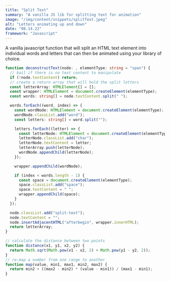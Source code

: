 ```yaml
---
title: "Split Text"
summary: "A vanilla JS lib for splitting text for animation"
image: "/img/content/snippets/splitText.jpeg"
alt: "Letters animating up and down"
date: "08.14.22"
framework: "Javascript"
---
```


A vanilla javascript function that will split an HTML text element into individual words and letters that can then be animated using your library of choice.

```ts title="splitText.ts"
function deconstructText(node: , elementType: string = "span") {
  // bail if there is no text content to manipulate
  if (!node.textContent) return;
  // create a return array that will hold the split letters
  const letterArray: HTMLElement[] = [];
  const wrapper: HTMLElement = document.createElement(elementType);
  const words: string[] = node.textContent.split(" ");

  words.forEach((word, index) => {
    const wordNode: HTMLElement = document.createElement(elementType);
    wordNode.classList.add("word");
    const letters: string[] = word.split("");

    letters.forEach((letter) => {
      const letterNode: HTMLElement = document.createElement(elementType);
      letterNode.classList.add("char");
      letterNode.textContent = letter;
      letterArray.push(letterNode);
      wordNode.appendChild(letterNode);
    });

    wrapper.appendChild(wordNode);

    if (index < words.length - 1) {
      const space = document.createElement(elementType);
      space.classList.add("space");
      space.textContent = " ";
      wrapper.appendChild(space);
    }
  });

  node.classList.add("split-text");
  node.textContent = "";
  node.insertAdjacentHTML("afterbegin", wrapper.innerHTML);
  return letterArray;
}
```

```ts title="utils/generative.ts"
// calculate the distance between two points
function distance(x1, y1, x2, y2) {
  return Math.sqrt(Math.pow(x1 - x2, 2) + Math.pow(y1 - y2, 2));
}
// re-map a number from one range to another
function map(value, min1, max1, min2, max2) {
  return min2 + ((max2 - min2) * (value - min1)) / (max1 - min1);
}
```

